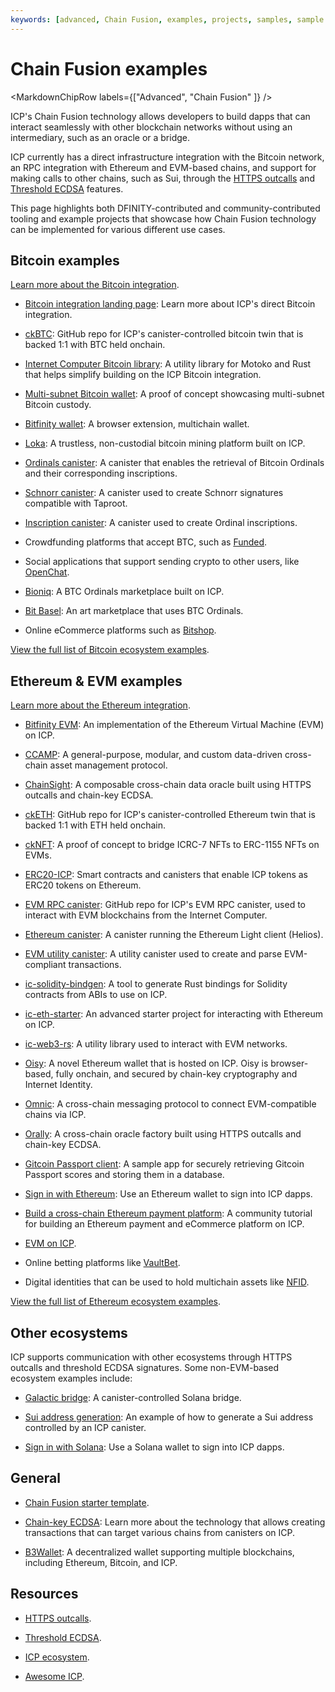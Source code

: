 ```yaml
---
keywords: [advanced, Chain Fusion, examples, projects, samples, sample dapps, example dapps]
---
```



# Chain Fusion examples

<MarkdownChipRow labels={["Advanced", "Chain Fusion" ]} />

ICP's Chain Fusion technology allows developers to build dapps that can interact seamlessly with other blockchain networks without using an intermediary, such as an oracle or a bridge.

ICP currently has a direct infrastructure integration with the Bitcoin network, an RPC integration with Ethereum and EVM-based chains, and support for making calls to other chains, such as Sui, through the [HTTPS outcalls](/docs/building-apps/network-features/using-http/https-outcalls/overview) and [Threshold ECDSA](/docs/building-apps/network-features/signatures/t-ecdsa) features.

This page highlights both DFINITY-contributed and community-contributed tooling and example projects that showcase how Chain Fusion technology can be implemented for various different use cases.

## Bitcoin examples

[Learn more about the Bitcoin integration](/docs/building-apps/chain-fusion/bitcoin/overview).

- [Bitcoin integration landing page](https://internetcomputer.org/bitcoin-integration): Learn more about ICP's direct Bitcoin integration.

- [ckBTC](https://github.com/dfinity/ic/tree/master/rs/bitcoin/ckbtc): GitHub repo for ICP's canister-controlled bitcoin twin that is backed 1:1 with BTC held onchain.

- [Internet Computer Bitcoin library](https://github.com/Benjamin-Loison/Internet-Computer-Bitcoin-Library): A utility library for Motoko and Rust that helps simplify building on the ICP Bitcoin integration.

- [Multi-subnet Bitcoin wallet](https://github.com/sardariuss/ic_btc_multisig): A proof of concept showcasing multi-subnet Bitcoin custody.

- [Bitfinity wallet](https://wallet.bitfinity.network/): A browser extension, multichain wallet.

- [Loka](https://github.com/lokaverse/loka_canister): A trustless, non-custodial bitcoin mining platform built on ICP.

- [Ordinals canister](https://github.com/sardariuss/ordinals_canister): A canister that enables the retrieval of Bitcoin Ordinals and their corresponding inscriptions.

- [Schnorr canister](https://github.com/domwoe/schnorr_canister): A canister used to create Schnorr signatures compatible with Taproot.

- [Inscription canister](https://github.com/domwoe/inscription_canister): A canister used to create Ordinal inscriptions.

- Crowdfunding platforms that accept BTC, such as [Funded](https://funded.app/).

- Social applications that support sending crypto to other users, like [OpenChat](https://oc.app/).

- [Bioniq](https://bioniq.io/home/24-hours): A BTC Ordinals marketplace built on ICP.

- [Bit Basel](https://bitbasel.com/): An art marketplace that uses BTC Ordinals.

- Online eCommerce platforms such as [Bitshop](https://ughim-6qaaa-aaaah-qc7qa-cai.ic0.app/).

[View the full list of Bitcoin ecosystem examples](https://internetcomputer.org/ecosystem?tag=Bitcoin).

## Ethereum & EVM examples

[Learn more about the Ethereum integration](/docs/building-apps/chain-fusion/ethereum/overview).

- [Bitfinity EVM](https://bitfinity.network): An implementation of the Ethereum Virtual Machine (EVM) on ICP.

- [CCAMP](https://github.com/usherlabs/ccamp): A general-purpose, modular, and custom data-driven cross-chain asset management protocol.

- [ChainSight](https://docs.chainsight.network/chainsight-overview/introduction): A composable cross-chain data oracle built using HTTPS outcalls and chain-key ECDSA.

- [ckETH](https://github.com/dfinity/ic/tree/master/rs/ethereum/cketh): GitHub repo for ICP's canister-controlled Ethereum twin that is backed 1:1 with ETH held onchain.

- [ckNFT](https://github.com/b3hr4d/cknft): A proof of concept to bridge ICRC-7 NFTs to ERC-1155 NFTs on EVMs.

- [ERC20-ICP](https://github.com/dfinity/erc20-icp): Smart contracts and canisters that enable ICP tokens as ERC20 tokens on Ethereum.

- [EVM RPC canister](https://github.com/internet-computer-protocol/evm-rpc-canister): GitHub repo for ICP's EVM RPC canister, used to interact with EVM blockchains from the Internet Computer.

- [Ethereum canister](https://github.com/eigerco/ethereum-canister): A canister running the Ethereum Light client (Helios).

- [EVM utility canister](https://github.com/icopen/evm_utils_ic): A utility canister used to create and parse EVM-compliant transactions.

- [ic-solidity-bindgen](https://github.com/horizonx-tech/ic-solidity-bindgen): A tool to generate Rust bindings for Solidity contracts from ABIs to use on ICP.

- [ic-eth-starter](https://github.com/dfinity/ic-eth-starter): An advanced starter project for interacting with Ethereum on ICP.

- [ic-web3-rs](https://github.com/horizonx-tech/ic-web3-rs): A utility library used to interact with EVM networks.

- [Oisy](https://github.com/dfinity/oisy-wallet): A novel Ethereum wallet that is hosted on ICP. Oisy is browser-based, fully onchain, and secured by chain-key cryptography and Internet Identity.

- [Omnic](https://github.com/rocklabs-io/omnic): A cross-chain messaging protocol to connect EVM-compatible chains via ICP.

- [Orally](https://github.com/orally-network/oracle): A cross-chain oracle factory built using HTTPS outcalls and chain-key ECDSA.

- [Gitcoin Passport client](https://github.com/vporton/passport-client-dfinity): A sample app for securely retrieving Gitcoin Passport scores and storing them in a database.

- [Sign in with Ethereum](https://forum.dfinity.org/t/announcing-ic-siwe-use-ethereum-wallets-to-login-to-ic/27450): Use an Ethereum wallet to sign into ICP dapps.

- [Build a cross-chain Ethereum payment platform](https://forum.dfinity.org/t/building-a-cross-chain-eth-payment-and-e-commerce-platform-on-the-internet-computer-a-step-by-step-tutorial/23938): A community tutorial for building an Ethereum payment and eCommerce platform on ICP.

- [EVM on ICP](https://fxa77-fiaaa-aaaae-aaana-cai.raw.ic0.app/evm/).

- Online betting platforms like [VaultBet](https://vault-bet.com/).

- Digital identities that can be used to hold multichain assets like [NFID](https://nfid.one/).

[View the full list of Ethereum ecosystem examples](https://internetcomputer.org/ecosystem?tag=Ethereum).

## Other ecosystems

ICP supports communication with other ecosystems through HTTPS outcalls and threshold ECDSA signatures. Some non-EVM-based ecosystem examples include:

- [Galactic bridge](https://github.com/weichain/galactic-bridge-icp): A canister-controlled Solana bridge.

- [Sui address generation](https://github.com/jennifertrin/suionicp): An example of how to generate a Sui address controlled by an ICP canister.

- [Sign in with Solana](https://forum.dfinity.org/t/announcing-ic-siws-use-solana-wallets-to-login-to-icp/29261): Use a Solana wallet to sign into ICP dapps.

## General

- [Chain Fusion starter template](https://github.com/letmejustputthishere/chain-fusion-starter).

- [Chain-key ECDSA](https://learn.internetcomputer.org/hc/en-us/articles/34209497587732-Chain-Key-Signatures): Learn more about the technology that allows creating transactions that can target various chains from canisters on ICP.

- [B3Wallet](https://github.com/B3Pay/b3-wallet): A decentralized wallet supporting multiple blockchains, including Ethereum, Bitcoin, and ICP.

## Resources

- [HTTPS outcalls](/docs/building-apps/network-features/using-http/https-outcalls/overview).

- [Threshold ECDSA](/docs/building-apps/network-features/signatures/t-ecdsa).

- [ICP ecosystem](https://internetcomputer.org/ecosystem).

- [Awesome ICP](https://github.com/dfinity/awesome-internet-computer).